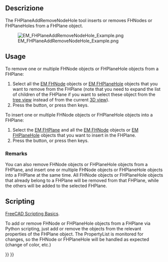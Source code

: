 <languages/>

{{Docnav
|[[EM_FHPlaneHole|FHPlaneHole]]
|[[EM_FHEquiv|FHEquiv]]
|[[EM_Workbench|EM]]
|IconL=EM_FHPlaneHole.svg
|IconR=EM_FHEquiv.svg
|IconC=EMWorkbench.svg
}}

<div class="mw-translate-fuzzy">
{{GuiCommand/it
|Name=EM FHPlaneAddRemoveNodeHole
|Name/it=EM FHPlaneAddRemoveNodeHole
|MenuLocation=EM → FHPlaneAddRemoveNodeHole
|Workbenches=[[EM Workbench/it|EM]] (add-on)
|Shortcut=E A
|SeeAlso=[[EM_FHPlane/it|EM FHPlane]], [[EM_FHNode/it|EM FHNode]], [[EM_FHPlaneHole/it|EM FHPlaneHole]]
|Version=0.17
}}
</div>

<span id="Description"></span>
==Descrizione==

The FHPlaneAddRemoveNodeHole tool inserts or removes FHNodes or FHPlaneHoles from a FHPlane object.

[[Image:EM_FHPlaneAddRemoveNodeHole_Example.png]]

{{Caption|Nodes added (blue) and removed (red) from a FHPlane, and a FHPlaneHole removed from the FHPlane (not cutting a hole in the plane)}}

==Usage==

To remove one or multiple FHNode objects or FHPlaneHole objects from a FHPlane:

# Select all the [[EM_FHNode|EM FHNode]] objects or [[EM_FHPlaneHole|EM FHPlaneHole]] objects that you want to remove from the FHPlane (note that you need to expand the list of children of the FHPlane if you want to select these object from the [[Tree_view|tree view]] instead of from the current [[3D_view|3D view]]).
# Press the {{Button|[[Image:EM_FHPlaneAddRemoveNodeHole.svg|16px]] [[EM_FHPlaneAddRemoveNodeHole|EM FHPlaneAddRemoveNodeHole]]}} button, or press {{KEY|E}} then {{KEY|A}} keys.

To insert one or multiple FHNode objects or FHPlaneHole objects into a FHPlane:

# Select the [[EM_FHPlane|EM FHPlane]] and all the [[EM_FHNode|EM FHNode]] objects or [[EM_FHPlaneHole|EM FHPlaneHole]] objects that you want to insert in the FHPlane.
# Press the {{Button|[[Image:EM_FHPlaneAddRemoveNodeHole.svg|16px]] [[EM_FHPlaneAddRemoveNodeHole|EM FHPlaneAddRemoveNodeHole]]}} button, or press {{KEY|E}} then {{KEY|A}} keys.

===Remarks===

You can also remove FHNode objects or FHPlaneHole objects from a FHPlane, and insert one or multiple FHNode objects or FHPlaneHole objects into a FHPlane at the same time. All FHNode objects or FHPlaneHole objects that already belong to a FHPlane will be removed from that FHPlane, while the others will be added to the selected FHPlane.

==Scripting==

{{Emphasis|See also:}} [[FreeCAD_Scripting_Basics|FreeCAD Scripting Basics]].

To add or remove FHNode or FHPlaneHole objects from a FHPlane via Python scripting, just add or remove the objects from the relevant properties of the FHPlane object. The PropertyList is monitored for changes, so the FHNode or FHPlaneHole will be handled as expected (change of color, etc.)


{{Docnav
|[[EM_FHPlaneHole|FHPlaneHole]]
|[[EM_FHEquiv|FHEquiv]]
|[[EM_Workbench|EM]]
|IconL=EM_FHPlaneHole.svg
|IconR=EM_FHEquiv.svg
|IconC=EMWorkbench.svg
}}

{{EM Tools navi{{#translation:}}}}
{{Userdocnavi{{#translation:}}}}